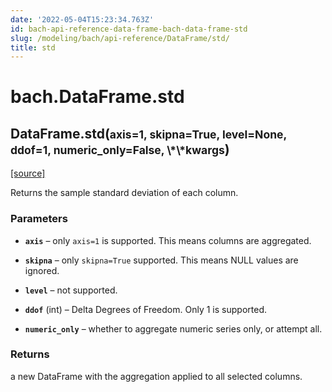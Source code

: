 ```yaml
---
date: '2022-05-04T15:23:34.763Z'
id: bach-api-reference-data-frame-bach-data-frame-std
slug: /modeling/bach/api-reference/DataFrame/std/
title: std
---
```


# bach.DataFrame.std

<div className="method">

<h2 className="signature-method"><span className="additional-name">DataFrame.</span><span className="name">std(</span><small className="parameter-list"><span className="parameter" id="axis">axis=1</span>, <span className="parameter" id="skipna">skipna=True</span>, <span className="parameter" id="level">level=None</span>, <span className="parameter" id="ddof">ddof=1</span>, <span className="parameter" id="numeric_only">numeric_only=False</span>, <span className="parameter" id="**">\*\*kwargs</span></small>)</h2>


&#8203;<span className="view-source">[[source]](https://github.com/objectiv/objectiv-analytics/blob/main/bach/bach/dataframe.py)</span>

<div className="content">

Returns the sample standard deviation of each column.


### Parameters

* **`axis`** – only `axis=1` is supported. This means columns are aggregated.


* **`skipna`** – only `skipna=True` supported. This means NULL values are ignored.


* **`level`** – not supported.


* **`ddof`** (int) – Delta Degrees of Freedom. Only 1 is supported.


* **`numeric_only`** – whether to aggregate numeric series only, or attempt all.





### Returns

a new DataFrame with the aggregation applied to all selected columns.



</div>


</div>
